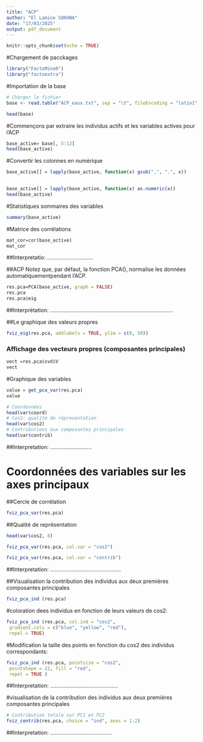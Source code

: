 ---
title: "ACP"
author: "El Lamine SOKHNA"
date: "17/03/2025"
output: pdf_document
---

```{r setup, include=FALSE}
knitr::opts_chunk$set(echo = TRUE)
```

#Chargement de pacckages
```{r}
library("FactoMineR")
library("factoextra")
```

#Importation de la base
```{r}
# Charger le fichier
base <- read.table("ACP_eaux.txt", sep = "\t", fileEncoding = "latin1" , header = TRUE, row.names = 1)

head(base)
```

#Commençons par extraire les individus actifs et les variables actives pour l’ACP
```{r}
base_active= base[, 5:12]
head(base_active)
```


#Convertir les colonnes en numérique

```{r}
base_active[] = lapply(base_active, function(x) gsub(",", ".", x))

 
base_active[] = lapply(base_active, function(x) as.numeric(x))
head(base_active) 
```


#Statistiques sommaires des variables
```{r}
summary(base_active)
```


#Matrice des corrélations
```{r}
mat_cor=cor(base_active)
mat_cor
```
##Interpretatio:
..............................



##ACP
Notez que, par défaut, la fonction PCA(), normalise les données automatiquementpendant l’ACP.

```{r}
res.pca=PCA(base_active, graph = FALSE)
res.pca
res.pca$eig
```

##Interprétation:
................................................................................




##Le graphique des valeurs propres
```{r}
fviz_eig(res.pca, addlabels = TRUE, ylim = c(0, 50))
```



### Affichage des vecteurs propres (composantes principales)

```{r}
vect =res.pca$svd$V
vect
```


#Graphique des variables


```{r}
value = get_pca_var(res.pca)
value
```



```{r}
# Coordonnées
head(var$coord)
# Cos2: qualité de répresentation
head(var$cos2)
# Contributions aux composantes principales
head(var$contrib)
```
##Interpretation:
...........................

# Coordonnées des variables sur les axes principaux




##Cercle de corrélation
```{r}
fviz_pca_var(res.pca)
```

##Qualité de représentation
```{r}
head(var$cos2, 8)
```


```{r}
fviz_pca_var(res.pca, col.var = "cos2")
```

```{r}
fviz_pca_var(res.pca, col.var = "contrib")
```

##Interpretation:
..............................................


##Visualisation la contribution des individus aux deux premières composantes principales

```{r}
fviz_pca_ind (res.pca)
```

#coloration dees individus en fonction de leurs valeurs de cos2:
```{r}
fviz_pca_ind (res.pca, col.ind = "cos2",
 gradient.cols = c("blue", "yellow", "red"),
 repel = TRUE)
```
#Modification la taille des points en fonction du cos2 des individus correspondants:
```{r}
fviz_pca_ind (res.pca, pointsize = "cos2",
 pointshape = 22, fill = "red",
 repel = TRUE )
```
##Interpretation:
............................................





#visualisation de la contribution des individus aux deux premières composantes principales
```{r}
# Contribution totale sur PC1 et PC2
fviz_contrib(res.pca, choice = "ind", axes = 1:2)
```

##Interpretation:
........................................





